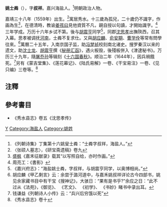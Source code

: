 '''姚士粦'''（{{bd|1559年||1644年}}），字'''叔祥'''。嘉兴海盐人。<ref>《列朝诗集》丁集第十六姚叟士粦：“士粦字叔祥，海盐人。”</ref>明朝政治人物。

嘉靖三十八年（1559年）出生。<ref>〈张硕人墓志〉，《研宝斋遗稿》卷九</ref>寓居秀水。十三歲為孤兒，二十歲仍不識字，作画為生<ref>[[盛枫|盛枫]]《嘉禾征献录》载其“以写照自给，亦时作画。”</ref>，在德清時，教谕[[姜孩曰|姜孩曰]]見他資質不凡，親自授以句讀，才開始識字。<ref>周亮工：《書影》</ref>三年学成。万历十六年乡试不第。後与[[胡震亨|胡震亨]]同学<ref>《嘉兴府志》：“海盐姚士粦，字叔祥，与胡震亨同学，以奥博相尚。”</ref>，同郡[[沈思孝|沈思孝]]出撫陝西，召其入幕。思孝被调抚[[河南|河南]]，士粦不复求仕。又與[[胡应麟|胡应麟]]、[[俞安期|俞安期]]、[[曹学佺|曹学佺]]等常有問學往來。<ref>胡应麟《甲乙剩言》云：余尝于潞河道中，与嘉禾姚叔祥详论古今四部书，姚见余家藏书目中有干宝《搜神记》，大骇日：“果有是书乎?”余应之日：“此不过从《法苑》，《御览》、 《艺文》、 《初学》、 《书妙》睹书中录出耳。</ref>萬曆二十五年，入南京国子监，助[[冯梦祯|冯梦祯]]校刻南北诸史。搜罗秦汉以来的遗文，助[[沈士龙|沈士龙]]、[[胡震亨|胡震亨]]撰《[[秘册汇函|秘册汇函]]》，遇火板毁，後殘板併入《津逮秘书》。万历三十九年，隨[[屠乔孙|屠乔孙]]等辑刻《[[十六国春秋|十六国春秋]]》。顺治二年（1644年），因兵禍餓死。<ref>钱谦益《列朝诗人小传》云：“兵兴后穷饿以死”</ref>另有《蒙吉堂集》、《莲花幕记》、《陆氏易解》一卷、《干宝易注》一卷、《见只编》三卷等。<ref>《秀水县志》卷十</ref>

==注釋==
{{reflist|2}}

==參考書目==
* 《秀水县志》卷五《沈思孝传》
[[Category:明朝作家|Y]]
[[Category:海盐人|Category:海盐人]]
[[Category:姚姓|Category:姚姓]]